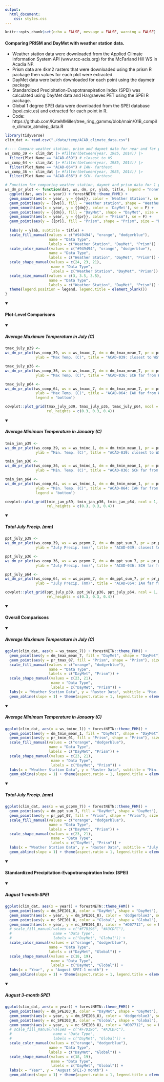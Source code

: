 ```yaml
---
output: 
  html_document:
    css: styles.css
---
```


```r
knitr::opts_chunk$set(echo = FALSE, message = FALSE, warning = FALSE)
```

#### Comparing PRISM and DayMet with weather station data. 

<ul>
<li>Weather station data were downloaded from the Applied Climate Information System API (www.rcc-acis.org) for the McFarland Hill WS in Acadia NP. </li>
<li>Prism data are 4km2 rasters that were downloaded using the prism R package then values for each plot were extracted. </li>
<li>DayMet data were batch downloaded for each point using the daymetr package</li>
<li>Standardized Precipitation-Evapotranspiration Index (SPEI) was calculated using DayMet data and Hargraeves PET using the SPEI R package.</li>
<li>Global 1 degree SPEI data were downloaded from the SPEI database (spei.csic.es) and extracted for each point in R.</li>
<li>Code: https://github.com/KateMMiller/tree_ring_gamms/blob/main/01B_compile_climate_atmdep_data.R</li>
</ul>

```r
library(tidyverse)
clim_dat <- read.csv("./data/temp/ACAD_climate_data.csv")

```

```r
#---- Compare weather station, prism and daymet data for near and far plots ----
ws_comp_39 <- clim_dat |> #filter(between(year, 1985, 2014)) |> 
  filter(Plot_Name == "ACAD-039") # closest to WS
ws_comp_64 <- clim_dat |> #filter(between(year, 1985, 2014)) |> 
  filter(Plot_Name == "ACAD-064") # IAH- farthest
ws_comp_36 <- clim_dat |> #filter(between(year, 1985, 2014)) |> 
  filter(Plot_Name == "ACAD-036") # SCH- farthest

# Function for comparing weather station, daymet and prism data for 1 plot of data
ws_dm_pr_plot <- function(dat, ws, dm, pr, ylab, title, legend = "none"){
  ggplot(dat, aes(x = year)) + forestNETN::theme_FHM() + 
  geom_smooth(aes(x = year, y = {{ws}}, color = 'Weather Station'), se = F) +
  geom_point(aes(y = {{ws}}, fill = "Weather station", shape = "Weather station", size = "Weather station")) +
  geom_smooth(aes(x = year, y = {{dm}}, color = 'DayMet'), se = F) +
  geom_point(aes(y = {{dm}}, fill = "DayMet", shape = "DayMet", size = "DayMet")) +
  geom_smooth(aes(x = year, y = {{pr}}, color = "Prism"), se = F) +
  geom_point(aes(y = {{pr}}, fill = "Prism", shape = "Prism", size = "Prism")) +
  
  labs(y = ylab, subtitle = title) +
  scale_fill_manual(values = c("#949494", "orange", "dodgerblue"), 
                    name = "Data Type",
                    labels = c("Weather Station", "DayMet", "Prism")) +
  scale_color_manual(values = c("#949494", "orange", "dodgerblue"), 
                    name = "Data Type",
                    labels = c("Weather Station", "DayMet", "Prism")) +
  scale_shape_manual(values = c(24, 23, 21), 
                     name = "Data Type",
                     labels = c("Weather Station", "DayMet", "Prism")) +
  scale_size_manual(values = c(3, 3.5, 3.5), 
                    name = "Data Type",
                    labels = c("Weather Station", "DayMet", "Prism")) +
  theme(legend.position = legend, legend.title = element_blank())
}

```

<details open><summary class='drop'><h4>Plot-Level Comparisons</h4></summary>
<details open><summary class='drop'><h5>Average Maximum Temperature in July (C)</h5></summary>
```r
tmax_july_p39 <- 
ws_dm_pr_plot(ws_comp_39, ws = ws_tmaxc_7, dm = dm_tmax_mean_7, pr = pr_tmax_07,
              ylab = "Max Temp. (C)", title = "ACAD-039: closest to WS")

tmax_july_p36 <- 
ws_dm_pr_plot(ws_comp_36, ws = ws_tmaxc_7, dm = dm_tmax_mean_7, pr = pr_tmax_07,
              ylab = "Max Temp. (C)", title = "ACAD-036: SCH far from WS")

tmax_july_p64 <- 
ws_dm_pr_plot(ws_comp_64, ws = ws_tmaxc_7, dm = dm_tmax_mean_7, pr = pr_tmax_07,
              ylab = "Max Temp. (C)", title = "ACAD-064: IAH far from WS", 
              legend = 'bottom')

cowplot::plot_grid(tmax_july_p39, tmax_july_p36, tmax_july_p64, ncol = 1, 
                   rel_heights = c(0.3, 0.3, 0.4))

```
</details>
<details open><summary class='drop'><h5>Average Minimum Temperature in January (C)</h5></summary>
```r
tmin_jan_p39 <- 
ws_dm_pr_plot(ws_comp_39, ws = ws_tminc_1, dm = dm_tmin_mean_1, pr = pr_tmin_01,
              ylab = "Min. Temp. (C)", title = "ACAD-039: closest to WS")

tmin_jan_p36 <- 
ws_dm_pr_plot(ws_comp_36, ws = ws_tminc_1, dm = dm_tmin_mean_1, pr = pr_tmin_01,
              ylab = "Min. Temp. (C)", title = "ACAD-036: SCH far from WS")

tmin_jan_p64 <- 
ws_dm_pr_plot(ws_comp_64, ws = ws_tminc_1, dm = dm_tmin_mean_1, pr = pr_tmin_01,
              ylab = "Min. Temp. (C)", title = "ACAD-064: IAH far from WS", 
              legend = 'bottom')

cowplot::plot_grid(tmin_jan_p39, tmin_jan_p36, tmin_jan_p64, ncol = 1, 
                   rel_heights = c(0.3, 0.3, 0.4))

```
</details>
<details open><summary class='drop'><h5>Total July Precip. (mm)</h5></summary>
```r
ppt_july_p39 <- 
ws_dm_pr_plot(ws_comp_39, ws = ws_pcpmm_7, dm = dm_ppt_sum_7, pr = pr_ppt_07,
              ylab = "July Precip. (mm)", title = "ACAD-039: closest to WS")

ppt_july_p36 <- 
ws_dm_pr_plot(ws_comp_36, ws = ws_pcpmm_7, dm = dm_ppt_sum_7, pr = pr_ppt_07,
              ylab = "July Precip. (mm)", title = "ACAD-036: SCH far from WS")

ppt_july_p64 <- 
ws_dm_pr_plot(ws_comp_64, ws = ws_pcpmm_7, dm = dm_ppt_sum_7, pr = pr_ppt_07,
              ylab = "July Precip. (mm)", title = "ACAD-064: IAH far from WS", legend = 'bottom')

cowplot::plot_grid(ppt_july_p39, ppt_july_p36, ppt_july_p64, ncol = 1,
                   rel_heights = c(0.3, 0.3, 0.4))
```
</details></details>

<details open><summary class='drop'><h4>Overall Comparisons</h4></summary>
<details open><summary class='drop'><h5>Average Maximum Temperature in July (C)</h5></summary>
```r
ggplot(clim_dat, aes(x = ws_tmaxc_7)) + forestNETN::theme_FHM() +
  geom_point(aes(y = dm_tmax_mean_7, fill = "DayMet", shape = "DayMet"), size = 2) +
  geom_point(aes(y = pr_tmax_07, fill = "Prism", shape = "Prism"), size = 2) +
  scale_fill_manual(values = c("orange", "dodgerblue"),
                    name = "Data Type",
                    labels = c("DayMet", "Prism")) +
  scale_shape_manual(values = c(23, 21),
                     name = "Data Type",
                     labels = c("DayMet", "Prism")) +
  labs(x = "Weather Station Data", y = "Raster Data", subtitle = "Max. July Temp.") +
  geom_abline(slope = 1) + theme(aspect.ratio = 1, legend.title = element_blank()) 


```
</details>

<details open><summary class='drop'><h5>Average Minimum Temperature in January (C)</h5></summary>
```r
ggplot(clim_dat, aes(x = ws_tminc_1)) + forestNETN::theme_FHM() +
  geom_point(aes(y = dm_tmin_mean_1, fill = "DayMet", shape = "DayMet"), size = 2) +
  geom_point(aes(y = pr_tmin_01, fill = "Prism", shape = "Prism"), size = 2.5) +
  scale_fill_manual(values = c("orange", "dodgerblue"),
                    name = "Data Type",
                    labels = c("DayMet", "Prism")) +
  scale_shape_manual(values = c(23, 21),
                     name = "Data Type",
                     labels = c("DayMet", "Prism")) +
  labs(x = "Weather Station Data", y = "Raster Data", subtitle = "Min. January Temp.") +
  geom_abline(slope = 1) + theme(aspect.ratio = 1, legend.title = element_blank()) 


```
</details>

<details open><summary class='drop'><h5>Total July Precip. (mm)</h5></summary>
```r
ggplot(clim_dat, aes(x = ws_pcpmm_7)) + forestNETN::theme_FHM() +
  geom_point(aes(y = dm_ppt_sum_7, fill = "DayMet", shape = "DayMet"), size = 2) +
  geom_point(aes(y = pr_ppt_07, fill = "Prism", shape = "Prism"), size = 2.5) +
  scale_fill_manual(values = c("orange", "dodgerblue"),
                    name = "Data Type",
                    labels = c("DayMet", "Prism")) +
  scale_shape_manual(values = c(23, 21),
                     name = "Data Type",
                     labels = c("DayMet", "Prism")) +
  labs(x = "Weather Station Data", y = "Raster Data", subtitle = "July Precip. (mm)") +
  geom_abline(slope = 1) + theme(aspect.ratio = 1, legend.title = element_blank()) 


```
</details></details>

<details open><summary class='drop'><h4> Standardized Precipitation-Evapotranspiration Index (SPEI)</h4></summary>
<details open><summary class='drop'><h5>August 1-month SPEI</h5></summary>
```r
ggplot(clim_dat, aes(x = year)) + forestNETN::theme_FHM() +
  geom_point(aes(y = dm_SPEI01_8, color = "DayMet", shape = "DayMet"), size = 2) +
  geom_smooth(aes(x = year, y = dm_SPEI01_8), color = 'dodgerblue3', se = F) +
  geom_point(aes(y = nc_SPEI01_8, color = "Global", shape = "Global"), size = 2) +
  geom_smooth(aes(x = year, y = nc_SPEI01_8), color = "#D07712", se = F) +
  # scale_fill_manual(values = c("#F7D196", "#A3CDFC"),
  #                   name = "Data Type",
  #                   labels = c("DayMet", "Global")) +
  scale_color_manual(values = c("orange", "dodgerblue"),
                    name = "Data Type",
                    labels = c("DayMet", "Global")) +
  scale_shape_manual(values = c(18, 19),
                     name = "Data Type",
                     labels = c("DayMet", "Global")) +
  labs(x = "Year", y = "August SPEI-1 month") +
  geom_abline(slope = 1) + theme(aspect.ratio = 1, legend.title = element_blank()) 
```
</details>

<details open><summary class='drop'><h5>August 3-month SPEI</h5></summary>
```r
ggplot(clim_dat, aes(x = year)) + forestNETN::theme_FHM() +
  geom_point(aes(y = dm_SPEI03_8, color = "DayMet", shape = "DayMet"), size = 2) +
  geom_smooth(aes(x = year, y = dm_SPEI03_8), color = 'dodgerblue3', se = F) +
  geom_point(aes(y = nc_SPEI03_8, color = "Global", shape = "Global"), size = 2) +
  geom_smooth(aes(x = year, y = nc_SPEI03_8), color = "#D07712", se = F) +
  # scale_fill_manual(values = c("#F7D196", "#A3CDFC"),
  #                   name = "Data Type",
  #                   labels = c("DayMet", "Global")) +
  scale_color_manual(values = c("orange", "dodgerblue"),
                    name = "Data Type",
                    labels = c("DayMet", "Global")) +
  scale_shape_manual(values = c(18, 19),
                     name = "Data Type",
                     labels = c("DayMet", "Global")) +
  labs(x = "Year", y = "August SPEI-3 month") +
  geom_abline(slope = 1) + theme(aspect.ratio = 1, legend.title = element_blank()) 

```
</details></details>
